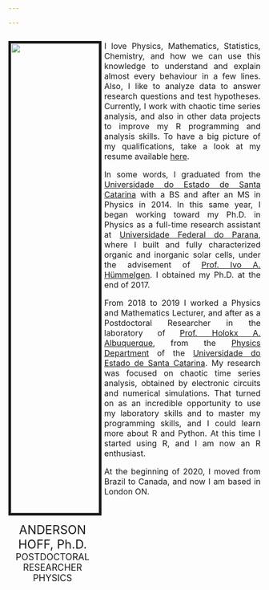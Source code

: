 ```yaml
---

---
```


<link rel="stylesheet" href="styles.css" type="text/css">

:::: {style="display: grid; grid-template-columns: 35% 3% 62%; grid-column-gap: 0px;"}

::: {}
<img src="images/foto_AndersonH.jpg" style="width:100%; border:5px solid; margin-right: 20px" align="center">  

<center><font size = "5"> 
ANDERSON HOFF, Ph.D.  
</font>
<font size = "4">
POSTDOCTORAL RESEARCHER  
PHYSICS
</font></center>
:::

::: {}

::: 

::: {}
<style>
body {
text-align: justify}
</style>
 <font size="3"> I love Physics, Mathematics, Statistics, Chemistry, and how we can use this knowledge to understand and explain almost every behaviour in a few lines. Also, I like to analyze data to answer research questions and test hypotheses. Currently, I work with chaotic time series analysis, and also in other data projects to improve my R programming and analysis skills. To have a big picture of my qualifications, take a look at my resume available [here](files/AndersonHoff_resume.pdf).  

In some words, I graduated from the [Universidade do Estado de Santa Catarina](https://www.udesc.br/cct/ppgf) with a BS and after an MS in Physics in 2014. In this same year, I began working toward my Ph.D. in Physics as a full-time research assistant at [Universidade Federal do Parana](http://fisica.ufpr.br/pagina_ppgf_english/), where I built and fully characterized organic and inorganic solar cells, under the advisement of [Prof. Ivo A. Hümmelgen](http://fisica.ufpr.br/pagina_ppgf_english/info_ivo.html). I obtained my Ph.D. at the end of 2017.

From 2018 to 2019 I worked a Physics and Mathematics Lecturer, and after as a Postdoctoral Researcher in the laboratory of [Prof. Holokx A. Albuquerque](https://www.udesc.br/professor/holokx.albuquerque), from the [Physics Department](https://www.udesc.br/cct/departamentos/fisica) of the [Universidade do Estado de Santa Catarina](https://www.udesc.br/international). My research was focused on chaotic time series analysis, obtained by electronic circuits and numerical simulations. That turned on as an incredible opportunity to use my laboratory skills and to master my programming skills, and I could learn more about R and Python. At this time I started using R, and I am now an R enthusiast.   

At the beginning of 2020, I moved from Brazil to Canada, and now I am based in London ON. </font>

:::

::::
